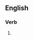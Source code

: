 ==English==

===Verb===
{{head|en|present participle}}

# {{present participle of|bankrupt|lang=en|nocat=1}}